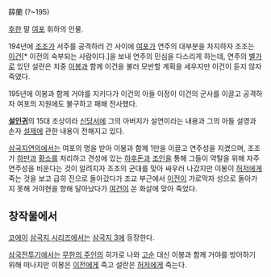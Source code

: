 薛蘭
(?~195)

[[후한]] 말 [[여포]] 휘하의 인물.

194년에 [[조조]]가 서주를 공격하러 간 사이에 [[여포]]가 연주의 대부분을 차지하자 조조는 [[이건]][* 이전의 숙부되는 사람이다.]을 보내 연주의 민심을 다스리게 하는데, 연주의 [[별가]]로 있던 설란은 치중 [[이봉]]과 함께 이건을 불러 모반할 계획을 세우지만 이건이 듣지 않자 죽였다.

195년에 이봉과 함께 거야를 지키다가 이건의 아들 이정이 이건의 군사를 이끌고 공격하자 여포의 지원에도 불구하고 패해 전사했다.

'''[[설인귀]]'''의 15대 조상이라 [[신당서]]에 그의 아버지가 설연이라는 내용과 그의 아들 설영과 손자 [[설제]]에 관한 내용이 전해지고 있다.

[[삼국지연의]]에서는 여포의 명을 받아 이봉과 함께 1만을 이끌고 연주성을 지켰으며, 조조가 [[하만]]과 [[황소]]를 처리하고 견성에 있는 [[하후돈]]과 [[조인]]을 통해 그들이 약탈을 위해 자주 연주성을 비운다는 것이 알려지자 조조의 군대를 맞아 싸우러 나갔지만 이봉이 [[허저]]에게 죽는 것을 보고 급히 진으로 돌아갔다가 조교 부근에서 [[이전]]이 가로막자 성으로 돌아가지 못해 거야현을 향해 달아났다가 [[여건]]이 쏜 화살에 맞아 죽었다.

== 창작물에서 ==
[[코에이]] [[삼국지 시리즈]]에서는 [[삼국지 3]]에 등장한다.

[[삼국전투기]]에서는 [[무한의 주인]]의 히가로 나와 [[고순]] 대신 이봉과 함께 거야를 방어하기 위해 떠나지만 이봉은 [[이전]]에게 죽고 설란은 [[허저]]에게 죽는다. 
